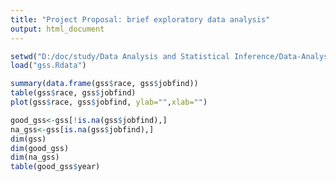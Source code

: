 ```yaml
---
title: "Project Proposal: brief exploratory data analysis"
output: html_document
---
```


```r
setwd("D:/doc/study/Data Analysis and Statistical Inference/Data-Analysis-and-Statistical-Inference/courseproject")
load("gss.Rdata")
```
```r
summary(data.frame(gss$race, gss$jobfind))
table(gss$race, gss$jobfind)
plot(gss$race, gss$jobfind, ylab="",xlab="")

good_gss<-gss[!is.na(gss$jobfind),]
na_gss<-gss[is.na(gss$jobfind),]
dim(gss)
dim(good_gss)
dim(na_gss)
table(good_gss$year)
```